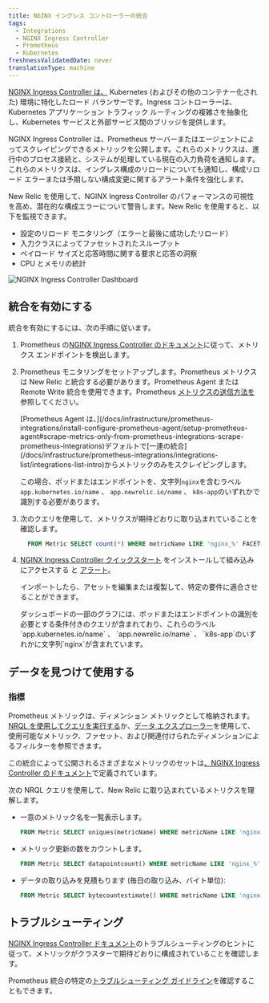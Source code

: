 ```yaml
---
title: NGINX イングレス コントローラーの統合
tags:
  - Integrations
  - NGINX Ingress Controller
  - Prometheus
  - Kubernetes
freshnessValidatedDate: never
translationType: machine
---
```



[NGINX Ingress Controller は、](https://www.nginx.com/resources/glossary/kubernetes-ingress-controller/) Kubernetes (およびその他のコンテナー化された) 環境に特化したロード バランサーです。Ingress コントローラーは、Kubernetes アプリケーション トラフィック ルーティングの複雑さを抽象化し、Kubernetes サービスと外部サービス間のブリッジを提供します。

NGINX Ingress Controller は、Prometheus サーバーまたはエージェントによってスクレイピングできるメトリックを公開します。これらのメトリクスは、進行中のプロセス接続と、システムが処理している現在の入力負荷を通知します。これらのメトリクスは、イングレス構成のリロードについても通知し、構成リロード エラーまたは予期しない構成変更に関するアラート条件を強化します。

New Relic を使用して、NGINX Ingress Controller のパフォーマンスの可視性を高め、潜在的な構成エラーについて警告します。New Relic を使用すると、以下を監視できます。

* 設定のリロード モニタリング（エラーと最後に成功したリロード）
* 入力クラスによってファセットされたスループット
* ペイロード サイズと応答時間に関する要求と応答の洞察
* CPU とメモリの統計

<img
  title="NGINX Ingress Controller Dashboard"
  alt="NGINX Ingress Controller Dashboard"
  src={kubernetesIngressControllerDashboard}
/>

## 統合を有効にする

統合を有効にするには、次の手順に従います。

1. Prometheus の[NGINX Ingress Controller のドキュメント](https://kubernetes.github.io/ingress-nginx/user-guide/monitoring/#prometheus-and-grafana-installation-using-pod-annotations)に従って、メトリクス エンドポイントを検出します。

2. Prometheus モニタリングをセットアップします。Prometheus メトリクスは New Relic と統合する必要があります。Prometheus Agent または Remote Write 統合を使用できます。Prometheus [メトリクスの送信方法を](/docs/infrastructure/prometheus-integrations/get-started/send-prometheus-metric-data-new-relic/)参照してください。

   <Callout variant="important">
     [Prometheus Agent は、](/docs/infrastructure/prometheus-integrations/install-configure-prometheus-agent/setup-prometheus-agent#scrape-metrics-only-from-prometheus-integrations-scrape-prometheus-integrations)デフォルトで[一連の統合](/docs/infrastructure/prometheus-integrations/integrations-list/integrations-list-intro)からメトリックのみをスクレイピングします。

     この場合、ポッドまたはエンドポイントを、文字列`nginx`を含むラベル`app.kubernetes.io/name` 、 `app.newrelic.io/name` 、 `k8s-app`のいずれかで識別する必要があります。
   </Callout>

3. 次のクエリを使用して、メトリクスが期待どおりに取り込まれていることを確認します。

   ```sql
     FROM Metric SELECT count(*) WHERE metricName LIKE 'nginx_%' FACET metricName LIMIT MAX
   ```

4. [NGINX Ingress Controller クイックスタート](https://newrelic.com/instant-observability/nginx-ingress-controller) をインストールして組み込みにアクセスする <InlinePopover type="dashboards"/>と [アラート](/docs/alerts-applied-intelligence/new-relic-alerts/learn-alerts/introduction-alerts/)。

   インポートしたら、アセットを編集または複製して、特定の要件に適合させることができます。

   <Callout variant="important">
     ダッシュボードの一部のグラフには、ポッドまたはエンドポイントの識別を必要とする条件付きのクエリが含まれており、これらのラベル`app.kubernetes.io/name` 、 `app.newrelic.io/name` 、 `k8s-app`のいずれかに文字列`nginx`が含まれています。
   </Callout>

## データを見つけて使用する

### 指標

Prometheus メトリックは、ディメンション メトリックとして格納されます。[NRQL を使用してクエリを実行する](/docs/telemetry-data-platform/get-data/apis/query-metric-data-type/)か、[データ エクスプローラー](/docs/query-your-data/explore-query-data/browse-data/introduction-data-explorer/)を使用して、使用可能なメトリック、ファセット、および関連付けられたディメンションによるフィルターを参照できます。

この統合によって公開されるさまざまなメトリックのセットは[、NGINX Ingress Controller のドキュメント](https://kubernetes.github.io/ingress-nginx/user-guide/monitoring/#exposed-metrics)で定義されています。

次の NRQL クエリを使用して、New Relic に取り込まれているメトリクスを理解します。

* 一意のメトリック名を一覧表示します。

  ```sql
  FROM Metric SELECT uniques(metricName) WHERE metricName LIKE 'nginx_%' LIMIT MAX
  ```

* メトリック更新の数をカウントします。

  ```sql
  FROM Metric SELECT datapointcount() WHERE metricName LIKE 'nginx_%' LIMIT MAX
  ```

* データの取り込みを見積もります (毎日の取り込み、バイト単位):

  ```sql
  FROM Metric SELECT bytecountestimate() WHERE metricName LIKE 'nginx_%' SINCE 1 day ago
  ```

## トラブルシューティング

[NGINX Ingress Controller ドキュメント](https://kubernetes.github.io/ingress-nginx/user-guide/monitoring/#prometheus-and-grafana-installation-using-pod-annotations)のトラブルシューティングのヒントに従って、メトリックがクラスターで期待どおりに構成されていることを確認します。

Prometheus 統合の特定の[トラブルシューティング ガイドライン](/docs/infrastructure/prometheus-integrations/troubleshooting/no-data-appears-prometheus-integration)を確認することもできます。